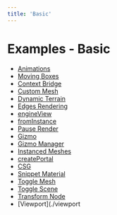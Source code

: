 ```yaml
---
title: 'Basic'
---
```


# Examples - Basic

- [Animations](./animations)
- [Moving Boxes](./moving-boxes)
- [Context Bridge](./context-bridge)
- [Custom Mesh](./custom-mesh)
- [Dynamic Terrain](./dynamic-terrain)
- [Edges Rendering](./edges-rendering)
- [engineView](./engine-view)
- [fromInstance](./from-instance)
- [Pause Render](./pause-render)
- [Gizmo](./gizmo)
- [Gizmo Manager](./gizmo-manager)
- [Instanced Meshes](./instanced-mesh-hex)
- [createPortal](./create-portal)
- [CSG](./extrude-csg)
- [Snippet Material](./snippet-material)
- [Toggle Mesh](./toggle-mesh)
- [Toggle Scene](./toggle-scene)
- [Transform Node](./transform-node)
- [Viewport](./viewport
